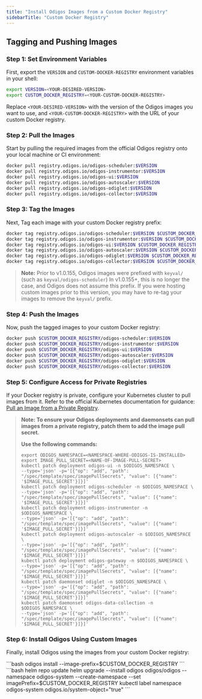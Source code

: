 ```yaml
---
title: "Install Odigos Images from a Custom Docker Registry"
sidebarTitle: "Custom Docker Registry"
---
```


## Tagging and Pushing Images


### Step 1: Set Environment Variables
First, export the `VERSION` and `CUSTOM-DOCKER-REGISTRY` environment variables in your shell:

```bash
export VERSION=<YOUR-DESIRED-VERSION>
export CUSTOM_DOCKER_REGISTRY=<YOUR-CUSTOM-DOCKER-REGISTRY>
```
Replace `<YOUR-DESIRED-VERSION>` with the version of the Odigos images you want to use, and `<YOUR-CUSTOM-DOCKER-REGISTRY>` with the URL of your custom Docker registry.

### Step 2: Pull the Images
Start by pulling the required images from the official Odigos registry onto your local machine or CI environment:

```bash
docker pull registry.odigos.io/odigos-scheduler:$VERSION
docker pull registry.odigos.io/odigos-instrumentor:$VERSION
docker pull registry.odigos.io/odigos-ui:$VERSION
docker pull registry.odigos.io/odigos-autoscaler:$VERSION
docker pull registry.odigos.io/odigos-odiglet:$VERSION
docker pull registry.odigos.io/odigos-collector:$VERSION
```

### Step 3: Tag the Images
Next, Tag each image with your custom Docker registry prefix:

```bash
docker tag registry.odigos.io/odigos-scheduler:$VERSION $CUSTOM_DOCKER_REGISTRY/odigos-scheduler:$VERSION
docker tag registry.odigos.io/odigos-instrumentor:$VERSION $CUSTOM_DOCKER_REGISTRY/odigos-instrumentor:$VERSION
docker tag registry.odigos.io/odigos-ui:$VERSION $CUSTOM_DOCKER_REGISTRY/odigos-ui:$VERSION
docker tag registry.odigos.io/odigos-autoscaler:$VERSION $CUSTOM_DOCKER_REGISTRY/odigos-autoscaler:$VERSION
docker tag registry.odigos.io/odigos-odiglet:$VERSION $CUSTOM_DOCKER_REGISTRY/odigos-odiglet:$VERSION
docker tag registry.odigos.io/odigos-collector:$VERSION $CUSTOM_DOCKER_REGISTRY/odigos-collector:$VERSION
```

> **Note:** Prior to v1.0.155, Odigos images were prefixed with `keyval/` (such as `keyval/odigos-scheduler`) In v1.0.155+, this is no longer the case, and Odigos does not assume this prefix. If you were hosting custom images prior to this version, you may have to re-tag your images to remove the `keyval/` prefix.

### Step 4: Push the Images
Now, push the tagged images to your custom Docker registry:  
```bash
docker push $CUSTOM_DOCKER_REGISTRY/odigos-scheduler:$VERSION
docker push $CUSTOM_DOCKER_REGISTRY/odigos-instrumentor:$VERSION
docker push $CUSTOM_DOCKER_REGISTRY/odigos-ui:$VERSION
docker push $CUSTOM_DOCKER_REGISTRY/odigos-autoscaler:$VERSION
docker push $CUSTOM_DOCKER_REGISTRY/odigos-odiglet:$VERSION
docker push $CUSTOM_DOCKER_REGISTRY/odigos-collector:$VERSION
```

### Step 5: Configure Access for Private Registries

If your Docker registry is private, configure your Kubernetes cluster to pull images from it. Refer to the official Kubernetes documentation for guidance: [Pull an Image from a Private Registry](https://kubernetes.io/docs/tasks/configure-pod-container/pull-image-private-registry/).

> **Note: To ensure your Odigos deployments and daemonsets can pull images from a private registry, patch them to add the image pull secret.**
> 
> **Use the following commands:**  
> ``` 
> export ODIGOS_NAMESPACE=<NAMESPACE-WHERE-ODIGOS-IS-INSTALLED>
> export IMAGE_PULL_SECRET=<NAME-OF-IMAGE-PULL-SECRET>
> kubectl patch deployment odigos-ui -n $ODIGOS_NAMESPACE \
> --type='json' -p='[{"op": "add", "path": "/spec/template/spec/imagePullSecrets", "value": [{"name": '$IMAGE_PULL_SECRET'}]}]'
> kubectl patch deployment odigos-scheduler -n $ODIGOS_NAMESPACE \
> --type='json' -p='[{"op": "add", "path": "/spec/template/spec/imagePullSecrets", "value": [{"name": '$IMAGE_PULL_SECRET'}]}]'
> kubectl patch deployment odigos-instrumentor -n $ODIGOS_NAMESPACE \
> --type='json' -p='[{"op": "add", "path": "/spec/template/spec/imagePullSecrets", "value": [{"name": '$IMAGE_PULL_SECRET'}]}]'
> kubectl patch deployment odigos-autoscaler -n $ODIGOS_NAMESPACE \
> --type='json' -p='[{"op": "add", "path": "/spec/template/spec/imagePullSecrets", "value": [{"name": '$IMAGE_PULL_SECRET'}]}]'
> kubectl patch deployment odigos-gateway -n $ODIGOS_NAMESPACE \
> --type='json' -p='[{"op": "add", "path": "/spec/template/spec/imagePullSecrets", "value": [{"name": '$IMAGE_PULL_SECRET'}]}]'
> kubectl patch daemonset odiglet -n $ODIGOS_NAMESPACE \
> --type='json' -p='[{"op": "add", "path": "/spec/template/spec/imagePullSecrets", "value": [{"name": '$IMAGE_PULL_SECRET'}]}]'
> kubectl patch daemonset odigos-data-collection -n $ODIGOS_NAMESPACE \
> --type='json' -p='[{"op": "add", "path": "/spec/template/spec/imagePullSecrets", "value": [{"name": '$IMAGE_PULL_SECRET'}]}]'
> ```

### Step 6: Install Odigos Using Custom Images
Finally, install Odigos using the images from your custom Docker registry:


<Tabs>
  <Tab title="Odigos CLI">
```bash
odigos install --image-prefix=$CUSTOM_DOCKER_REGISTRY
```
  </Tab>
  <Tab title="Helm Chart">
```bash
helm repo update
helm upgrade --install odigos odigos/odigos --namespace odigos-system --create-namespace --set imagePrefix=$CUSTOM_DOCKER_REGISTRY
kubectl label namespace odigos-system odigos.io/system-object="true"
```  
  </Tab>

</Tabs>